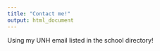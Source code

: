 ```yaml
---
title: "Contact me!"
output: html_document
---
```


Using my UNH email listed in the school directory!
